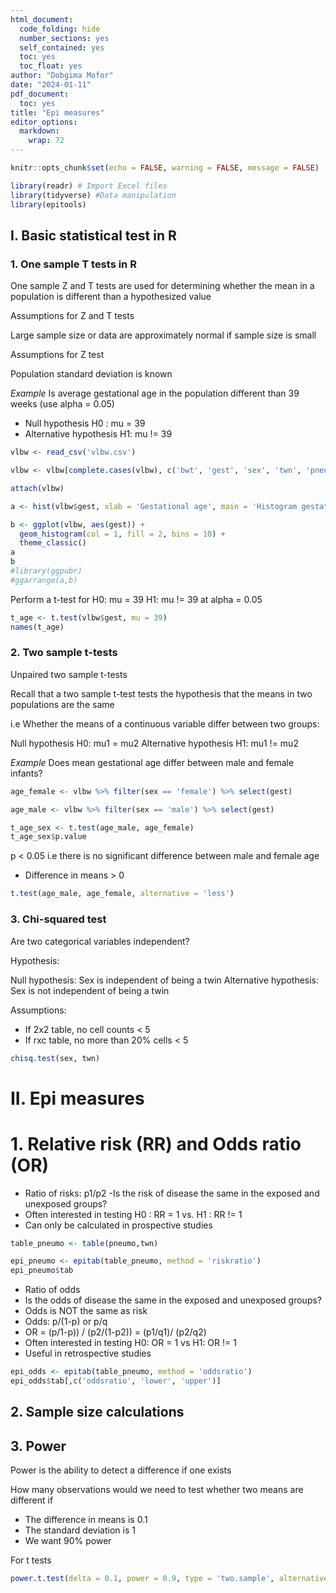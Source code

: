 ```yaml
---
html_document:
  code_folding: hide
  number_sections: yes
  self_contained: yes
  toc: yes
  toc_float: yes
author: "Dobgima Mofor"
date: "2024-01-11"
pdf_document:
  toc: yes
title: "Epi measures"
editor_options:
  markdown:
    wrap: 72
---
```


```r

knitr::opts_chunk$set(echo = FALSE, warning = FALSE, message = FALSE)
```


```r
library(readr) # Import Excel files
library(tidyverse) #Data manipulation
library(epitools)
```


## I. Basic statistical test in R

### 1. One sample T tests in R

One sample Z and T tests are used for determining whether the mean in a population is different than a hypothesized value

Assumptions for Z and T tests

Large sample size or data are approximately normal if sample size is small

Assumptions for Z test

Population standard deviation is known

_Example_
Is average gestational age in the population different than 39 weeks (use alpha = 0.05)

- Null hypothesis H0 : mu = 39
- Alternative hypothesis H1: mu != 39

```r
vlbw <- read_csv('vlbw.csv')

vlbw <- vlbw[complete.cases(vlbw), c('bwt', 'gest', 'sex', 'twn', 'pneumo')]

attach(vlbw)
```


```r
a <- hist(vlbw$gest, xlab = 'Gestational age', main = 'Histogram gestational age')

b <- ggplot(vlbw, aes(gest)) +
  geom_histogram(col = 1, fill = 2, bins = 10) +
  theme_classic()
a
b
#library(ggpubr)
#ggarrange(a,b)
```

Perform a t-test for
H0: mu = 39
H1: mu != 39
at alpha = 0.05

```r
t_age <- t.test(vlbw$gest, mu = 39)
names(t_age)
```

### 2. Two sample t-tests

Unpaired two sample t-tests

Recall that a two sample t-test tests the hypothesis that the means in two populations are the same

i.e Whether the means of a continuous variable differ between two groups:

Null hypothesis H0: mu1 = mu2
Alternative hypothesis H1: mu1 != mu2


_Example_
Does mean gestational age differ between male and female infants?

```r
age_female <- vlbw %>% filter(sex == 'female') %>% select(gest)

age_male <- vlbw %>% filter(sex == 'male') %>% select(gest)

t_age_sex <- t.test(age_male, age_female)
t_age_sex$p.value
```
p < 0.05 i.e there is no significant difference between male and female age

- Difference in means > 0

```r
t.test(age_male, age_female, alternative = 'less')
```

### 3. Chi-squared test

Are two categorical variables independent?

Hypothesis:

Null hypothesis: Sex is independent of being a twin
Alternative hypothesis: Sex is not independent of being a twin

Assumptions:

- If 2x2 table, no cell counts < 5
- If rxc table, no more than 20% cells < 5

```r
chisq.test(sex, twn)
```

# II. Epi measures
# 1. Relative risk (RR) and Odds ratio (OR)


- Ratio of risks: p1/p2
-Is the risk of disease the same in the exposed and unexposed groups?
- Often interested in testing H0 : RR = 1 vs. H1 : RR != 1
- Can only be calculated in prospective studies

```r
table_pneumo <- table(pneumo,twn)

epi_pneumo <- epitab(table_pneumo, method = 'riskratio')
epi_pneumo$tab
```

- Ratio of odds
- Is the odds of disease the same in the exposed and unexposed groups?
- Odds is NOT the same as risk
- Odds: p/(1-p) or p/q
- OR = (p/1-p)) / (p2/(1-p2)) = (p1/q1)/ (p2/q2)
- Often interested in testing H0: OR = 1 vs H1: OR != 1
- Useful in retrospective studies

```r
epi_odds <- epitab(table_pneumo, method = 'oddsratio')
epi_odds$tab[,c('oddsratio', 'lower', 'upper')]
```
## 2. Sample size calculations
## 3. Power

Power is the ability to detect a difference if one exists

How many observations would we need to test whether two means are different if

- The difference in means is 0.1
- The standard deviation is 1
- We want 90% power

For t tests

```r
power.t.test(delta = 0.1, power = 0.9, type = 'two.sample', alternative = 'two.sided')
```


